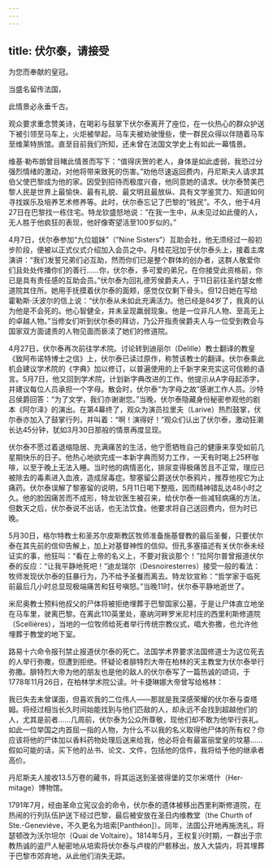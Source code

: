 ```yaml
---
---
---
```

title: 伏尔泰，请接受
---



为您而奉献的皇冠。

当盛名留传法国，

此情景必永垂千古。



观众要求重念赞美诗，在喝彩与鼓掌下伏尔泰离开了座位，在一伙热心的群众护送下被引领至马车上，火炬被举起，马车夫被劝驶慢些，使一群民众得以伴随着马车至维莱特旅馆。直至目前我们所知，还未曾在法国文学史上有如此一幕情景。

维基·勒布朗曾目睹此情景而写下：“值得庆贺的老人，身体是如此虚弱，我恐过分强烈情绪的激动，对他将带来致死的伤害。”劝他尽速返回费内，丹尼斯夫人请求其伯父使巴黎成为他的家。因受到招待而极度兴奋，他同意她的请求。伏尔泰赞美巴黎人民是世界上最愉快、最有礼貌、最文明且最放纵、具有文学鉴赏力、知道如何寻找娱乐及培养艺术修养等。此时，伏尔泰忘记了巴黎的“贱民”。不久，他于4月27日在巴黎找一栋住宅。特龙钦盛怒地说：“在我一生中，从未见过如此傻的人，无人胜于他疯狂的表现，他好像寄望活至100岁似的。”

4月7日，伏尔泰参加“九位姐妹”（“Nine Sisters”）互助会社，他无须经过一般初步阶段，便被以正式仪式介绍加入会员之中。月桂花冠加于伏尔泰头上，接着主席演讲：“我们发誓兄弟们必互助，然而你们已是整个群体的创办者，这群人敬爱你们且处处传播你们的善行……你，伏尔泰，多可爱的弟兄，在你接受此资格前，你已是具有责任感的互助会员。”伏尔泰为回礼德芳侯爵夫人，于11日前往圣约瑟女修道院其住所。她用手抚摸着伏尔泰的面颊，感觉仅仅剩下骨头。但12日她在写给霍勒斯·沃波尔的信上说：“伏尔泰从未如此充满活力。他已经是84岁了，我真的认为他是不会死的。他心智健全，并未呈现羸弱现象。他是一位非凡人物、至高无上的卓越人物。”当修女们听到伏尔泰的拜访，乃公开指责侯爵夫人与一位受到教会与国家双方面谴责的人物见面而亵渎了她们的修道院。

4月27日，伏尔泰再次前往学术院。讨论转到迪丽尔（Delille）教士翻译的教皇《致阿布诺特博士之信》上，伏尔泰已读过原作，称赞该教士的翻译。伏尔泰乘此机会建议学术院的《字典》加以修订，以普遍使用的上千新字来充实这可信赖的语言。5月7日，他又回到学术院，计划新字典改进的工作。他提示从A字母起添字，并建议每位人员承担一个字母。散会时，伏尔泰“为字母之故”感谢工作人员。沙特吕侯爵回答：“为了文学，我们亦谢谢您。”当晚，伏尔泰隐藏身份秘密参观他的剧本《阿尔泽》的演出。在第4幕终了，观众为演员拉里夫（Larive）热烈鼓掌，伏尔泰亦加入了鼓掌行列，并叫着：“啊！演得好！”观众们认出了伏尔泰，激动狂潮长达45分钟，犹如3月30日那般的情景再度显现。

伏尔泰不愿过着退缩隐居、充满痛苦的生活，他宁愿牺牲自己的健康来享受如前几星期快乐的日子。他热心地欲完成一本新字典而努力工作，一天有时喝上25杯咖啡，以至于晚上无法入睡。当时他的病情恶化，排尿变得极痛苦且不正常，理应已被除去的毒素进入血液，造成尿毒症。黎塞留公爵送伏尔泰鸦片，推荐他视它为止痛药。伏尔泰误解了黎塞留的说明，5月11日喝下整瓶，因而精神错乱达48小时之久。他的脸因痛苦而不成形，特龙钦医生被召来，给伏尔泰一些减轻病痛的方法，但数天之后，伏尔泰说不出话，也无法饮食。他要求将自己送回费内，但为时已晚。

5月30日，格尔特教士和圣苏尔皮斯教区牧师准备施基督教的最后圣餐，只要伏尔泰在其先前的信仰告解上，加上对基督神性的信仰。但孔多塞描述有关伏尔泰未经证实的事，他狂叫：“看在上帝的名义上，不要对我谈那个！”拉阿尔普曾报道伏尔泰的反应：“让我平静地死吧！”迪龙瑞尔（Desnoiresterres）接受一般的看法：牧师发现伏尔泰的狂暴行为，乃不给予圣餐而离去。特龙钦宣称：“哲学家于临死前最后几小时总显现极端痛苦和狂号嗔怒。”当晚11时，伏尔泰平静地逝世了。

米尼奥教士预料他叔父的尸体将被拒绝埋葬于巴黎国家公墓，于是让尸体直立地坐在马车里，驶离巴黎。在离此110英里处，塞纳河畔罗米尼村庄的西里利斯修道院（Scellières），当地的一位牧师给死者举行传统宗教仪式，唱大弥撒，也允许他埋葬于教堂的地下室。

路易十六命令报刊禁止报道伏尔泰的死亡。法国学术界要求法国修道士为这位死去的人举行弥撒，但遭到拒绝。怀疑论者腓特烈大帝在柏林的天主教堂为伏尔泰举行弥撒。腓特烈大帝为他的朋友也是他的敌人的伏尔泰写了一篇热诚的颂词，于1778年11月26日，在柏林学术院公读。叶卡捷琳娜大帝曾写给格林：

我已失去未曾谋面，但喜欢我的二位伟人——那就是我深感荣耀的伏尔泰与查塔姆。将经过相当长久时间始能找到与他们匹敌的人，却永远不会找到超越他们的人，尤其是前者……几周前，伏尔泰为公众所尊敬，现他们却不敢为他举行丧礼。如此一位举国之内首屈一指的人物，为什么不以我的名义取得他尸体的所有权？你应该将他的尸体加以香料药物处理后送来给我，他必将会有最富丽堂皇的坟墓……假如可能的话，买下他的丛书、论文、文件，包括他的信件，我将给予他的继承者高价。



丹尼斯夫人接收13.5万卷的藏书，将其运送到圣彼得堡的艾尔米塔什（Her-mitage）博物馆。

1791年7月，经由革命立宪议会的命令，伏尔泰的遗体被移出西里利斯修道院，在热闹的行列队伍护送下经过巴黎，最后被安放在圣日内维教堂（the Churth of Ste.-Geneviéve，不久更名为培索[Panthéon]）。同年，法国公开地再施洗礼，将瑟顿改为沃尔坦尔（Quai de Voltaire）。1814年5月，王权复兴时期，一群出于宗教热诚的盗尸人秘密地从培索将伏尔泰与卢梭的尸骸移出，放入大袋内，将其埋葬于巴黎市郊弃地，从此他们消失无踪。